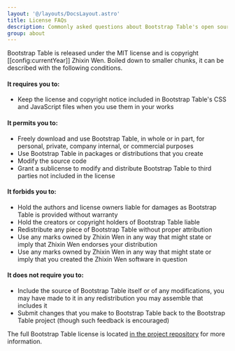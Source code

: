 ```yaml
---
layout: '@/layouts/DocsLayout.astro'
title: License FAQs
description: Commonly asked questions about Bootstrap Table's open source license.
group: about
---
```


Bootstrap Table is released under the MIT license and is copyright [[config:currentYear]] Zhixin Wen. Boiled down to smaller chunks, it can be described with the following conditions.

#### It requires you to:

* Keep the license and copyright notice included in Bootstrap Table's CSS and JavaScript files when you use them in your works

#### It permits you to:

- Freely download and use Bootstrap Table, in whole or in part, for personal, private, company internal, or commercial purposes
- Use Bootstrap Table in packages or distributions that you create
- Modify the source code
- Grant a sublicense to modify and distribute Bootstrap Table to third parties not included in the license

#### It forbids you to:

- Hold the authors and license owners liable for damages as Bootstrap Table is provided without warranty
- Hold the creators or copyright holders of Bootstrap Table liable
- Redistribute any piece of Bootstrap Table without proper attribution
- Use any marks owned by Zhixin Wen in any way that might state or imply that Zhixin Wen endorses your distribution
- Use any marks owned by Zhixin Wen in any way that might state or imply that you created the Zhixin Wen software in question

#### It does not require you to:

- Include the source of Bootstrap Table itself or of any modifications, you may have made to it in any redistribution you may assemble that includes it
- Submit changes that you make to Bootstrap Table back to the Bootstrap Table project (though such feedback is encouraged)

The full Bootstrap Table license is located [in the project repository]([[config:repo]]/blob/[[config:currentVersion]]/LICENSE) for more information.
